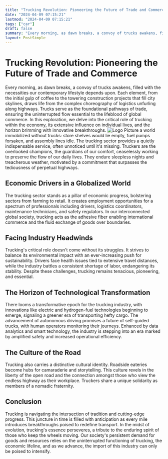 ```yaml
---
title: "Trucking Revolution: Pioneering the Future of Trade and Commerce"
date: "2024-04-09 07:15:21"
lastmod: "2024-04-09 07:15:21"
tags: ["car"]
draft: false
summary: "Every morning, as dawn breaks, a convoy of trucks awakens, filled with the necessities our contemporary lifestyle depends upon. Each element, from the initial gulp of coffee to the towering construction projects that fill city skylines, draws life from the complex choreography of logistics unfurling along highways. Trucks serve as the foundational pathways of trade, ensuring the uninterrupted flow essential to the lifeblood of global commerce. In this exploration, we delve into the critical role of trucking within the economy, its extensive influence on individual lives, and the horizon brimming with innovative breakthroughs."
layout: PostSimple
---
```

# Trucking Revolution: Pioneering the Future of Trade and Commerce
Every morning, as dawn breaks, a convoy of trucks awakens, filled with the necessities our contemporary lifestyle depends upon. Each element, from the initial gulp of coffee to the towering construction projects that fill city skylines, draws life from the complex choreography of logistics unfurling along highways. Trucks serve as the foundational pathways of trade, ensuring the uninterrupted flow essential to the lifeblood of global commerce. In this exploration, we delve into the critical role of trucking within the economy, its extensive influence on individual lives, and the horizon brimming with innovative breakthroughs.
<img alt="Logo" src="https://cdn.seniorsselection.com/src_image/23c334e4191f5733461df48216e2d526.webp"/>
Picture a world immobilized without trucks: store shelves would lie empty, fuel pumps forsaken, and assembly lines idle. The trucking sector provides a quietly indispensable service, often unnoticed until it's missing. Truckers are the overlooked champions, the guardians of our comfort, ceaselessly working to preserve the flow of our daily lives. They endure sleepless nights and treacherous weather, motivated by a commitment that surpasses the tediousness of perpetual highways.
## Economic Drivers in a Globalized World
The trucking sector stands as a pillar of economic progress, bolstering sectors from farming to retail. It creates employment opportunities for a spectrum of professionals including drivers, logistics coordinators, maintenance technicians, and safety regulators. In our interconnected global society, trucking acts as the adhesive fiber enabling international commerce and the fluid exchange of goods over boundaries.
## Facing Industry Headwinds
Trucking's critical role doesn't come without its struggles. It strives to balance its environmental impact with an ever-increasing push for sustainability. Drivers face health issues tied to extensive travel distances, while the industry battles a consistent shortage of labor, endangering its stability. Despite these challenges, trucking remains tenacious, pioneering, and essential.
## The Horizon of Technological Transformation
There looms a transformative epoch for the trucking industry, with innovations like electric and hydrogen-fuel technologies beginning to emerge, signaling a greener era of transporting hefty cargo. The advancement of autonomous driving promises a future of self-guided trucks, with human operators monitoring their journeys. Enhanced by data analytics and smart technology, the industry is stepping into an era marked by amplified safety and increased operational efficiency.
## The Culture of the Road
Trucking also carries a distinctive cultural identity. Roadside eateries become hubs for camaraderie and storytelling. This culture revels in the liberty of the open road and the connection amongst those who view the endless highway as their workplace. Truckers share a unique solidarity as members of a nomadic fraternity.
## Conclusion
Trucking is navigating the intersection of tradition and cutting-edge progress. This juncture in time is filled with anticipation as every mile introduces breakthroughs poised to redefine transport. In the midst of evolution, trucking's essence perseveres, a tribute to the enduring spirit of those who keep the wheels moving. Our society's persistent demand for goods and resources relies on the uninterrupted functioning of trucking, the economic lifeline, and as we advance, the import of this industry can only be poised to intensify.
        